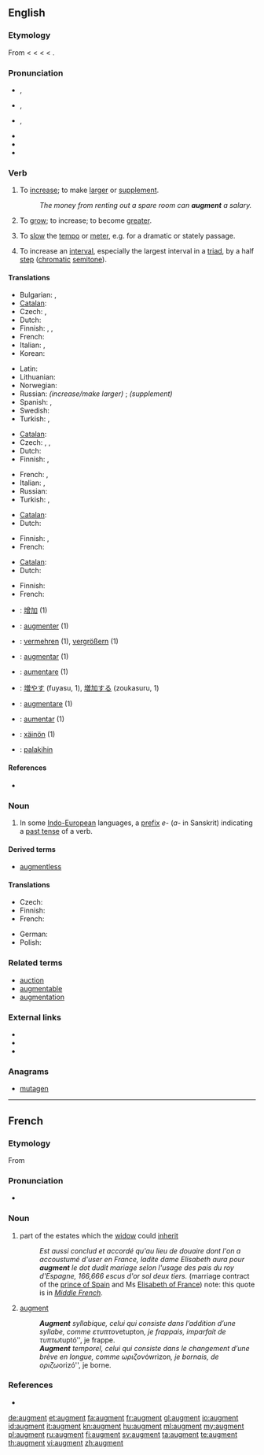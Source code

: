 ==English==
{{was wotd|2010|March|3}}
{{wikipedia|dab=augment}}

===Etymology===
<!--(verb)-->From {{etyl|enm}} < {{etyl|fro}} {{term|lang=fro|augmenter}} < {{etyl|LL.}} {{term|lang=la|augmentare||to increase}} < {{etyl|la}} {{term|lang=la|augmentum||an increase, growth}} < {{term|lang=la|augere||to increase}}.

===Pronunciation===
* {{a|UK}} {{IPA|/ɔːɡˈmɛnt/}}, {{SAMPA|/O:g"mEnt/}}
* {{a|US}} {{enPR|ôg-mĕntʹ}} {{IPA|/ɔɡˈmɛnt/}}, {{SAMPA|/Og"mEnt/}}
* {{a|cot-caught}} {{IPA|/ɑɡˈmɛnt/}}, {{SAMPA|/Ag"mEnt/}}
* {{audio|en-us-augment.ogg|Audio (US cot-caught merged)}}
* {{rhymes|ɛnt}}
* {{hyphenation|aug|ment}}

===Verb===
{{en-verb}}

# {{transitive}} To [[increase]]; to make [[large|larger]] or [[supplement]].
#: ''The money from renting out a spare room can '''augment''' a salary.''
# {{intransitive|reflexive}} To [[grow]]; to increase; to become [[greater]].
# {{music}} To [[slow]] the [[tempo]] or [[meter]], e.g. for a dramatic or stately passage.
# {{music}} To increase an [[interval]], especially the largest interval in a [[triad]], by a half [[step]] ([[chromatic]] [[semitone]]).

====Translations====
{{trans-top|to increase, make larger or supplement}}
* Bulgarian: {{t|bg|увеличавам}},  {{t|bg|прибавям}}
* [[Catalan]]: {{t|ca|augmentar}}
* Czech: {{t|cs|rozšířit}}, {{t|cs|zvětšit}}
* Dutch: {{t+|nl|verhogen}}
* Finnish: {{t+|fi|lisätä}}, {{t+|fi|kasvattaa}}, {{t-|fi|laajentaa}}
* French: {{t+|fr|augmenter}}
* Italian: {{t+|it|aumentare}},  {{t+|it|crescere}}
* Korean: {{t-|ko|증가시키다}}
{{trans-mid}}
* Latin: {{t-|la|accumulo|alt=accumulō}}
* Lithuanian: {{t|lt|padidinti|xs=Lithuanian}}
* Norwegian: {{t|no|øke}}
* Russian: ''(increase/make larger)'' {{t+|ru|увеличивать}}; ''(supplement)'' {{t|ru|дополнять}}
* Spanish: {{t+|es|aumentar}},  {{t-|es|incrementar}}
* Swedish: {{t|sv|öka}}
* Turkish: {{t|tr|çoğaltmak}}, {{t|tr|artırmak}}
{{trans-bottom}}

{{trans-top|to become greater}}
* [[Catalan]]: {{t|ca|augmentar}}
* Czech: {{t|cs|nabýt}}, {{t|cs|vzrůst}}, {{t|cs|vyrůst}}
* Dutch: {{t+|nl|verhogen}}
* Finnish: {{t+|fi|kasvaa}}, {{t-|fi|laajeta}}
{{trans-mid}}
* French: {{t|fr|s'accroître}},  {{t|fr|s'agrandir}}
* Italian: {{t-|it|aumentarsi}},  {{t+|it|accrescersi}}
* Russian: {{t+|ru|увеличиваться}}
* Turkish: {{t|tr|çoğalmak}}, {{t|tr|artmak}}
{{trans-bottom}}

{{trans-top|to slow the tempo or meter}}
* [[Catalan]]: {{t|ca|augmentar}}
* Dutch: {{t+|nl|vergroten}}
{{trans-mid}}
* Finnish: {{t|fi|augmentoida}}, {{t+|fi|harventaa}}
* French: {{t|fr|élargir le mouvement}}
{{trans-bottom}}

{{trans-top|to increase an interval by a half step}}
* [[Catalan]]: {{t|ca|augmentar}}
* Dutch: {{t+|nl|vergroten}}
{{trans-mid}}
* Finnish: {{t-|fi|laajentaa}}
* French: {{t|fr|augmenter  l'intervalle}}
{{trans-bottom}}

{{checktrans-top}}
* {{ttbc|zh}}: [[增加]] (1)
* {{ttbc|fr}}: [[augmenter]] (1)
* {{ttbc|de}}: [[vermehren]] (1), [[vergrößern]] (1)
* {{ttbc|ia}}: [[augmentar]] (1)
* {{ttbc|it}}: [[aumentare]] (1)
{{trans-mid}}
* {{ttbc|ja}}: [[増やす]] (fuyasu, 1), [[増加する]] (zoukasuru, 1)
* {{ttbc|la}}: [[augmentare]] (1)
* {{ttbc|pt}}: [[aumentar]] (1)
* {{ttbc|vo}}: [[xäinön]] (1)
* {{ttbc|tl}}: [[palakihin]]
{{trans-bottom}}

====References====
* {{R:OED2}}

===Noun===
{{en-noun}}

# {{grammar}} In some [[Indo-European]] languages, a [[prefix]] ''e-'' (''a-'' in Sanskrit) indicating a [[past tense]] of a verb.

====Derived terms====
* [[augmentless]]

====Translations====
{{trans-top|grammar: prefix indicating past tense of verb}}
* Czech: {{t|cs|augment|m}}
* Finnish: {{t-|fi|augmentti}}
* French: {{t+|fr|augment|m}}
{{trans-mid}}
* German: {{t|de|Augment}}
* Polish: {{t-|pl|augment|m}}
{{trans-bottom}}

===Related terms===
* [[auction]]
* [[augmentable]]
* [[augmentation]]

===External links===
* {{R:Webster 1913}}
* {{R:Century 1911}}
* {{R:OneLook}}

===Anagrams===
* [[mutagen#English|mutagen]]

----

==French==
{{wikipedia|lang=fr}}
{{attention|fr|needs proof reading by a native English speaker}}

===Etymology===
From {{etyl|la|fr}} {{term|augmentum|lang=la}}

===Pronunciation===
* {{IPA|/oɡ.mɑ̃/|lang=fr}}

===Noun===
{{fr-noun|m}}

# {{qualifier|mediaeval law}} part of the estates which the [[widow]] could [[inherit]]
#: ''Est aussi conclud et accordé qu'au lieu de douaire dont l'on a accoustumé d'user en France, ladite dame Elisabeth aura pour '''augment''' le dot dudit mariage selon l'usage des pais du roy d'Espagne, 166,666 escus d'or sol deux tiers.'' (marriage contract of the [[w:Carlos, Prince of Asturias|prince of Spain]] and Ms [[w:Elisabeth of Valois|Elisabeth of France]]) note: this quote is in ''[[Middle French]]''.
# {{grammar|lang=fr}} [[#English|augment]]
#: '''''Augment''' syllabique, celui qui consiste dans l’addition d’une syllabe, comme ετυπτον ''etupton'', je frappais, imparfait de τυπτω ''tuptó'', je frappe.
#: '''''Augment''' temporel, celui qui consiste dans le changement d’une brève en longue, comme ωριζον ''ówrizon'', je bornais, de οριζω ''orizó'', je borne.

===References===
* {{R:TLFi}}

[[de:augment]]
[[et:augment]]
[[fa:augment]]
[[fr:augment]]
[[gl:augment]]
[[io:augment]]
[[id:augment]]
[[it:augment]]
[[kn:augment]]
[[hu:augment]]
[[ml:augment]]
[[my:augment]]
[[pl:augment]]
[[ru:augment]]
[[fi:augment]]
[[sv:augment]]
[[ta:augment]]
[[te:augment]]
[[th:augment]]
[[vi:augment]]
[[zh:augment]]